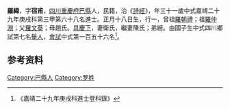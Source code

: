 {{明清人物信息框
| 姓名 = 羅緯
| 原名 =
| 圖片名稱= 
| 圖片大小 =
| 圖片說明 = 
| 最高職務 =
| 國家 = 大明 
| 爵位 =
| 籍貫 = [[四川|四川]][[重慶府|重慶府]][[巴縣_(重慶)|巴縣]]
| 族裔 = 
| 字號 = 
| 諡號 =
| 出生日期 = 正月十八日
| 出生地點 = 
| 逝世日期 = 卒年不詳 
| 逝世地點 =
| 墓葬 =
| 配偶 = 衛氏、陳氏
| 親屬 = 曾祖[[羅朝禮|羅朝禮]]，祖[[羅仲淵|羅仲淵]]，父[[羅文葵|羅文葵]]，母趙氏
| 出身 =
* 嘉靖二十九年庚戌科同進士出身
| 經歷 =
| 著作 = 
}}
'''羅緯'''{{BD|1520年||？年||}}，字'''宿甫'''，[[四川|四川]][[重慶府|重慶府]][[巴縣_(重慶)|巴縣]]人，民籍，治《[[詩經|詩經]]》，年三十一歲中式嘉靖二十九年庚戌科第三甲第六十八名進士。正月十八日生，行一，曾祖[[羅朝禮|羅朝禮]]；祖[[羅仲淵|羅仲淵]]；父[[羅文葵|羅文葵]]；母趙氏。[[具慶下|具慶下]]，妻衛氏，繼妻陳氏；弟縉。由國子生中式四川鄉試第七名[[舉人|舉人]]，[[會試|會試]]中式第一百五十六名<ref>《嘉靖二十九年庚戌科進士登科錄》</ref>。

== 参考资料 ==
{{reflist}}

{{嘉靖二十九年庚戌科殿试金榜}}

{{Authority control}}

{{DEFAULTSORT:L}}
[[Category:巴縣人|Category:巴縣人]]
[[Category:罗姓|Category:罗姓]]


{{明朝人物小作品}}
